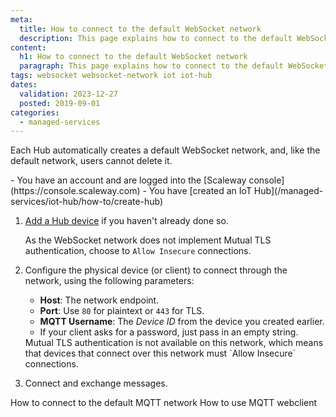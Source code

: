 ```yaml
---
meta:
  title: How to connect to the default WebSocket network
  description: This page explains how to connect to the default WebSocket network
content:
  h1: How to connect to the default WebSocket network
  paragraph: This page explains how to connect to the default WebSocket network
tags: websocket websocket-network iot iot-hub
dates:
  validation: 2023-12-27
  posted: 2019-09-01
categories:
  - managed-services
---
```


Each Hub automatically creates a default WebSocket network, and, like the default network, users cannot delete it.

<Macro id="iam-requirements" />
 
<Message type="requirement">
  - You have an account and are logged into the [Scaleway console](https://console.scaleway.com)
  - You have [created an IoT Hub](/managed-services/iot-hub/how-to/create-hub)
</Message>


1. [Add a Hub device](/managed-services/iot-hub/how-to/add-device) if you haven't already done so.

    As the WebSocket network does not implement Mutual TLS authentication, choose to `Allow Insecure` connections.
2. Configure the physical device (or client) to connect through the network, using the following parameters:
    - **Host**: The network endpoint.
    - **Port**: Use `80` for plaintext or `443` for TLS.
    - **MQTT Username**: The *Device ID* from the device you created earlier.
    - If your client asks for a password, just pass in an empty string.

    <Message type="important">
      Mutual TLS authentication is not available on this network, which means that devices that connect over this network must `Allow Insecure` connections.
    </Message>
3. Connect and exchange messages.

<Navigation title="See Also">
  <PreviousButton to="/managed-services/iot-hub/how-to/connect-default-mqtt-network/">How to connect to the default MQTT network</PreviousButton>
  <NextButton to="/managed-services/iot-hub/how-to/use-mqtt-webclient/">How to use MQTT webclient</NextButton>
</Navigation>
